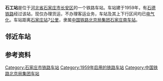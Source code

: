 {{noteTA
|1=zh-cn:始发车次; zh-hk:列車班次;
|2=zh-cn:车次; zh-hk:班次;
}}
{{Infobox China railway station
|车站名称 = 石工站
|图片 = DF7 0200 at Shijiazhuang Industrial Railway Station (20160615133627).jpg
|图片介绍 = 
|其他名称= 石家庄工业站
|车站名称拼音 = Shijiazhuang Gongye
|车站代码 = 26111<ref>{{cite book|author=铁道部电子计算技术中心, 铁道部运输局|title=铁路车站站名代码表：TMIS使用|publisher=中国铁道出版社|location=北京|year=1998|isbn=9787113030995|pages=49}}</ref>
|电报码=SZP
|拼音码=SGO
|车站位置 = [[河北省|河北省]][[石家庄市|石家庄市]][[长安区_(石家庄市)|长安区]]百花街负2号
|坐标 = {{coord|38|04|03|N|114|30|54|E|display=inline,title}}
|归属 = [[北京局集团|北京局集团]][[石家庄南站#下辖车站|石家庄南车站]]
|车站等级 = 
|线路 = [[石德铁路|石德铁路]]
}}
'''石工站'''是位于[[河北省|河北省]][[石家庄市|石家庄市]][[长安区_(石家庄市)|长安区]]的一个铁路车站。车站建于1959年，有[[石德铁路|石德铁路]]经过该站，现仅办理货运，不办理客运业务，车站及其上下行区间均已[[電氣化鐵路|电气化]]。车站距离[[石家庄站|石家庄站]]7[[公里|公里]]，隶属[[中国铁路北京局集团|中国铁路北京局集团]][[石家庄南站#下辖车站|石家庄南车站]]。

== 邻近车站 ==
{{Start rail box|[[File:China_Railways.svg|16px]] [[中華人民共和國鐵路運輸|中国铁路]]}} 
{{s-inop|[[良村站|良村站]]}}
{{s-line|[[石德铁路|石德铁路]]}}
{{s-inop|[[石家庄北站|石家庄北站]]}}
{{end box}}
==参考资料==
{{reflist}}
{{石德铁路}}
{{铁路车站小作品}}
{{河北小作品}}

[[Category:石家庄市铁路车站|Category:石家庄市铁路车站]]
[[Category:1959年启用的铁路车站|Category:1959年启用的铁路车站]]
[[Category:中国铁路北京局集团车站|Category:中国铁路北京局集团车站]]